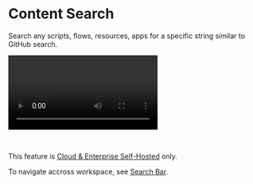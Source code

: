 
# Content Search

Search any scripts, flows, resources, apps for a specific string similar to GitHub search.

<video
    className="border-2 rounded-xl object-cover w-full h-full dark:border-gray-800"
    autoPlay
    controls
    id="main-video"
    src="/videos/content_search.mp4"
/>

<br/>

This feature is [Cloud & Enterprise Self-Hosted](/pricing) only.

To navigate accross workspace, see [Search Bar](../35_search_bar/index.mdx).

<div className="grid grid-cols-2 gap-6 mb-4">
	<DocCard
		title="Search Bar"
		description="Navigate through workspace pages & content."
		href="/docs/core_concepts/search_bar/"
	/>
</div>